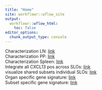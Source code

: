 ```yaml
---
title: "Home"
site: workflowr::wflow_site
output:
  workflowr::wflow_html:
    toc: false
editor_options:
  chunk_output_type: console
---
```


Characterization LN: [link](CharacterizationLN_CXCL13seurat.html)  
Characterization PP: [link](CharacterizePP_CXCL13seurat.html)  
Characterization Spleen: [link](CharacterizeSpleen_CXCL13seurat.html)  
Integrate all CXCL13 pos across SLOs: [link](IntegrateAcrossSLOs.html)  
visualize shared subsets individual SLOs: [link](visFolBRC_individualSLOs.html)  
Organ specific gene signature: [link](SLOspecific_signature.html)  
Subset specific gene signature: [link](SubsetSpecificGeneSignatures.html)  
